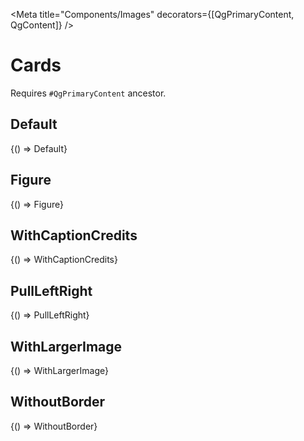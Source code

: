 


<Meta title="Components/Images" decorators={[QgPrimaryContent, QgContent]} />

# Cards

Requires `#QgPrimaryContent` ancestor.

## Default

<Canvas withSource="open">
  <Story name="Default" parameters={getDecoratedParameters(Default)}>
    {() => Default}
  </Story>
</Canvas>

## Figure

<Canvas withSource="open">
  <Story name="Figure" parameters={getDecoratedParameters(Figure)}>
    {() => Figure}
  </Story>
</Canvas>

## WithCaptionCredits

<Canvas withSource="open">
  <Story name="WithCaptionCredits" parameters={getDecoratedParameters(WithCaptionCredits)}>
    {() => WithCaptionCredits}
  </Story>
</Canvas>

## PullLeftRight

<Canvas withSource="open">
  <Story name="PullLeftRight" parameters={getDecoratedParameters(PullLeftRight)}>
    {() => PullLeftRight}
  </Story>
</Canvas>

## WithLargerImage

<Canvas withSource="open">
  <Story name="WithLargerImage" parameters={getDecoratedParameters(WithLargerImage)}>
    {() => WithLargerImage}
  </Story>
</Canvas>

## WithoutBorder

<Canvas withSource="open">
  <Story name="WithoutBorder" parameters={getDecoratedParameters(WithoutBorder)}>
    {() => WithoutBorder}
  </Story>
</Canvas>
